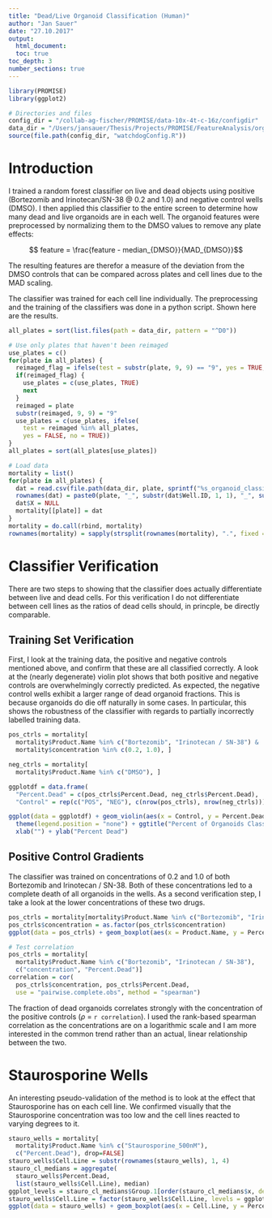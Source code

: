 ```yaml
---
title: "Dead/Live Organoid Classification (Human)"
author: "Jan Sauer"
date: "27.10.2017"
output: 
  html_document:
  toc: true
toc_depth: 3
number_sections: true
---
```


```r
library(PROMISE)
library(ggplot2)

# Directories and files
config_dir = "/collab-ag-fischer/PROMISE/data-10x-4t-c-16z/configdir"
data_dir = "/Users/jansauer/Thesis/Projects/PROMISE/FeatureAnalysis/organoid_classifier"
source(file.path(config_dir, "watchdogConfig.R"))
```

# Introduction 

I trained a random forest classifier on live and dead objects using positive (Bortezomib and Irinotecan/SN-38 @ 0.2 and 1.0) and negative control wells (DMSO). I then applied this classifier to the entire screen to determine how many dead and live organoids are in each well. The organoid features were preprocessed by normalizing them to the DMSO values to remove any plate effects:

$$ feature = \frac{feature - median_{DMSO}}{MAD_{DMSO}}$$

The resulting features are therefor a measure of the deviation from the DMSO controls that can be compared across plates and cell lines due to the MAD scaling.

The classifier was trained for each cell line individually. The preprocessing and the training of the classifiers was done in a python script. Shown here are the results.

```r
all_plates = sort(list.files(path = data_dir, pattern = "^D0"))

# Use only plates that haven't been reimaged
use_plates = c()
for(plate in all_plates) {
  reimaged_flag = ifelse(test = substr(plate, 9, 9) == "9", yes = TRUE, no = FALSE)
  if(reimaged_flag) {
    use_plates = c(use_plates, TRUE)
    next
  }
  reimaged = plate
  substr(reimaged, 9, 9) = "9"
  use_plates = c(use_plates, ifelse(
    test = reimaged %in% all_plates, 
    yes = FALSE, no = TRUE))
}
all_plates = sort(all_plates[use_plates])

# Load data
mortality = list()
for(plate in all_plates) {
  dat = read.csv(file.path(data_dir, plate, sprintf("%s_organoid_classification.csv", plate)))
  rownames(dat) = paste0(plate, "_", substr(dat$Well.ID, 1, 1), "_", substr(dat$Well.ID, 2, 3))
  dat$X = NULL
  mortality[[plate]] = dat
}
mortality = do.call(rbind, mortality)
rownames(mortality) = sapply(strsplit(rownames(mortality), ".", fixed = TRUE), "[[", 2)
```

# Classifier Verification

There are two steps to showing that the classifier does actually differentiate between live and dead cells. For this verification I do not differentiate between cell lines as the ratios of dead cells should, in princple, be directly comparable.

## Training Set Verification

First, I look at the training data, the positive and negative controls mentioned above, and confirm that these are all classified correctly. A look at the (nearly degenerate) violin plot shows that both positive and negative controls are overwhelmingly correctly predicted. As expected, the negative control wells exhibit a larger range of dead organoid fractions. This is because organoids do die off naturally in some cases. In particular, this shows the robustness of the classifier with regards to partially incorrectly labelled training data.
```r
pos_ctrls = mortality[
  mortality$Product.Name %in% c("Bortezomib", "Irinotecan / SN-38") & 
  mortality$concentration %in% c(0.2, 1.0), ]

neg_ctrls = mortality[
  mortality$Product.Name %in% c("DMSO"), ]

ggplotdf = data.frame(
  "Percent.Dead" = c(pos_ctrls$Percent.Dead, neg_ctrls$Percent.Dead), 
  "Control" = rep(c("POS", "NEG"), c(nrow(pos_ctrls), nrow(neg_ctrls))))

ggplot(data = ggplotdf) + geom_violin(aes(x = Control, y = Percent.Dead, fill = Control)) + 
  theme(legend.position = "none") + ggtitle("Percent of Organoids Classified as Dead") + 
  xlab("") + ylab("Percent Dead")

```

## Positive Control Gradients

The classifier was trained on concentrations of 0.2 and 1.0 of both Bortezomib and Irinotecan / SN-38. Both of these concentrations led to a complete death of all organoids in the wells. As a second verification step, I take a look at the lower concentrations of these two drugs.

```r
pos_ctrls = mortality[mortality$Product.Name %in% c("Bortezomib", "Irinotecan / SN-38"),]
pos_ctrls$concentration = as.factor(pos_ctrls$concentration)
ggplot(data = pos_ctrls) + geom_boxplot(aes(x = Product.Name, y = Percent.Dead, fill = concentration))

# Test correlation
pos_ctrls = mortality[
  mortality$Product.Name %in% c("Bortezomib", "Irinotecan / SN-38"), 
  c("concentration", "Percent.Dead")]
correlation = cor(
  pos_ctrls$concentration, pos_ctrls$Percent.Dead, 
  use = "pairwise.complete.obs", method = "spearman")
```
The fraction of dead organoids correlates strongly with the concentration of the positive controls ($\rho$ = `r correlation`). I used the rank-based spearman correlation as the concentrations are on a logarithmic scale and I am more interested in the common trend rather than an actual, linear relationship between the two.

# Staurosporine Wells

An interesting pseudo-validation of the method is to look at the effect that Staurosporine has on each cell line. We confirmed visually that the Staurosporine concentration was too low and the cell lines reacted to varying degrees to it.

```r
stauro_wells = mortality[
  mortality$Product.Name %in% c("Staurosporine_500nM"), 
  c("Percent.Dead"), drop=FALSE]
stauro_wells$Cell.Line = substr(rownames(stauro_wells), 1, 4)
stauro_cl_medians = aggregate(
  stauro_wells$Percent.Dead, 
  list(stauro_wells$Cell.Line), median)
ggplot_levels = stauro_cl_medians$Group.1[order(stauro_cl_medians$x, decreasing = TRUE)]
stauro_wells$Cell.Line = factor(stauro_wells$Cell.Line, levels = ggplot_levels)
ggplot(data = stauro_wells) + geom_boxplot(aes(x = Cell.Line, y = Percent.Dead, fill = Cell.Line))
```